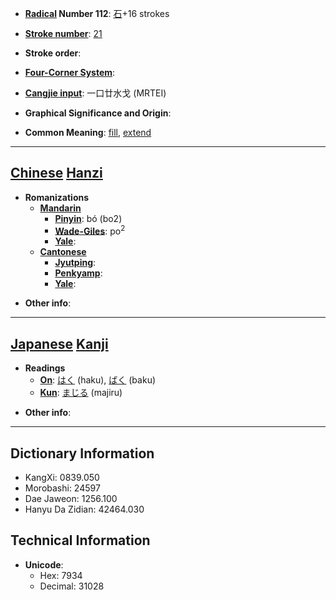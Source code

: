 * '''[[Wiktionary:Chinese radical index| Radical]] Number 112''': [[Wiktionary:Chinese radical index 石|石]]+16 strokes

* '''[[Wiktionary:Chinese total strokes index|Stroke number]]''': [[Wiktionary:Chinese total strokes index 21|21]]

* '''Stroke order''': 

* '''[[Wiktionary:Chinese four corner index|Four-Corner System]]''': 

* '''[[Wiktionary:Chinese Cangjie index|Cangjie input]]''': 一口廿水戈 (MRTEI)

* '''Graphical Significance and Origin''': 

* '''Common Meaning''': [[fill]], [[extend]]

----

== [[Chinese]] [[Hanzi]] ==

* '''Romanizations'''
** '''[[Mandarin]]'''
*** '''[[Pinyin]]''': bó (bo2)
*** '''[[Wade-Giles]]''': po<sup>2</sup>
*** '''[[Yale]]''': 
** '''[[Cantonese]]'''
*** '''[[Jyutping]]''':
*** '''[[Penkyamp]]''': 
*** '''[[Yale]]''': 

* '''Other info''': 

----

== [[Japanese]] [[Kanji]] ==

* '''Readings'''
** '''[[On]]''': [[はく]] (haku), [[ばく]] (baku)
** '''[[Kun]]''': [[まじる]] (majiru)

* '''Other info''':  

----

== Dictionary Information ==

* KangXi: 0839.050
* Morobashi: 24597
* Dae Jaweon: 1256.100
* Hanyu Da Zidian: 42464.030

== Technical Information ==

* '''Unicode''':
** Hex: 7934
** Decimal: 31028